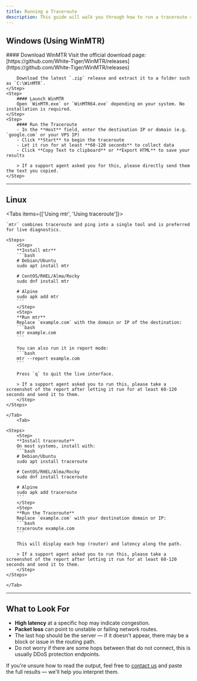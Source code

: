 ```yaml
---
title: Running a Traceroute
description: This guide will walk you through how to run a traceroute regardless of your operating system. A traceroute allows you to see the path your connection takes to a destination IP or domain. This is useful for diagnosing packet loss, high latency, or routing issues.
---
```



## Windows (Using WinMTR)

<Steps>
    <Step>
        #### Download WinMTR  
        Visit the official download page:  
        [https://github.com/White-Tiger/WinMTR/releases](https://github.com/White-Tiger/WinMTR/releases)

        Download the latest `.zip` release and extract it to a folder such as `C:\WinMTR`.
    </Step>
    <Step>
        #### Launch WinMTR  
        Open `WinMTR.exe` or `WinMTR64.exe` depending on your system. No installation is required.
    </Step>
    <Step>
        #### Run the Traceroute  
        - In the **Host** field, enter the destination IP or domain (e.g. `google.com` or your VPS IP)  
        - Click **Start** to begin the traceroute  
        - Let it run for at least **60-120 seconds** to collect data  
        - Click **Copy Text to clipboard** or **Export HTML** to save your results

        > If a support agent asked you for this, please directly send them the text you copied.
    </Step>
</Steps>

---

## Linux

<Tabs items={['Using mtr', 'Using traceroute']}>
    <Tab>

    `mtr` combines traceroute and ping into a single tool and is preferred for live diagnostics.

    <Steps>
        <Step>
        **Install mtr**  
        ```bash
        # Debian/Ubuntu
        sudo apt install mtr

        # CentOS/RHEL/Alma/Rocky
        sudo dnf install mtr

        # Alpine
        sudo apk add mtr
        ```
        </Step>
        <Step>
        **Run mtr**  
        Replace `example.com` with the domain or IP of the destination:
        ```bash
        mtr example.com
        ```

        You can also run it in report mode:
        ```bash
        mtr --report example.com
        ```

        Press `q` to quit the live interface.

        > If a support agent asked you to run this, please take a screenshot of the report after letting it run for at least 60-120 seconds and send it to them.
        </Step>
    </Steps>

    </Tab>
        <Tab>

    <Steps>
        <Step>
        **Install traceroute**  
        On most systems, install with:
        ```bash
        # Debian/Ubuntu
        sudo apt install traceroute

        # CentOS/RHEL/Alma/Rocky
        sudo dnf install traceroute

        # Alpine
        sudo apk add traceroute
        ```
        </Step>
        <Step>
        **Run the Traceroute**  
        Replace `example.com` with your destination domain or IP:
        ```bash
        traceroute example.com
        ```

        This will display each hop (router) and latency along the path.

        > If a support agent asked you to run this, please take a screenshot of the report after letting it run for at least 60-120 seconds and send it to them.
        </Step>
    </Steps>

    </Tab>
</Tabs>

---

## What to Look For

- **High latency** at a specific hop may indicate congestion.
- **Packet loss** can point to unstable or failing network routes.
- The last hop should be the server — if it doesn't appear, there may be a block or issue in the routing path.
- Do not worry if there are some hops between that do not connect, this is usually DDoS protection endpoints.

If you're unsure how to read the output, feel free to [contact us](https://prism-host.com/contact) and paste the full results — we'll help you interpret them.
